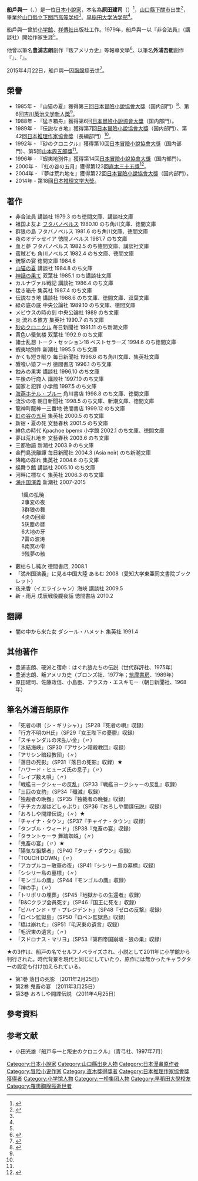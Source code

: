 {{Infobox writer
| name          = 船戶與一<br />（{{lang|ja|船戸 与一}}）
| image         = 
| image_size    = 
| caption       = 
| pseudonym     = 船戶與一
| birth_name    = 原田建司（{{lang|ja|はらだ けんじ}}）
| birth_date    = {{birth date|1944|2|8}}
| birth_place   = {{JAP}}[[山口縣|山口縣]][[下關市|下關市]]
| death_date    = {{death date and age|2015|4|22|1944|2|8}}
| death_place   = {{JAP}}[[東京都|東京都]][[杉並區|杉並區]]<ref>{{Cite news |script-title=ja:作家の船戸与一さん死去 71歳、「虹の谷の五月」で直木賞 |url=http://www.sponichi.co.jp/society/news/2015/04/23/kiji/K20150423010219290.html |date=2015-04-22 |newspaper={{lang|ja|スポニチ}} Sponichi Annex |publisher={{lang|ja|スポーツニッポン新聞社}} |accessdate=2015-04-23 |deadurl=yes |archiveurl=https://web.archive.org/web/20150425043915/http://www.sponichi.co.jp/society/news/2015/04/23/kiji/K20150423010219290.html |archivedate=2015-04-25 }}</ref>
| resting_place = <!--墓地、埋葬地-->
| occupation    = [[小説家|小説家]]、[[漫画原作者|漫画原作者]]
| language      = [[日語|日語]]
| nationality   = {{JPN}}
| education     = [[学士|学士]]
| alma_mater    = [[早稻田大学|早稻田大学]][[法学部|法学部]]
| period        = 1979年 - 2015年
| genre         = [[冒險小説|冒險小説]]
| subject       = 
| movement      = 
| notable_works = 『非合法員』（1979年）<br />『{{lang|ja|山猫の夏}}』（1985年）<br />『{{lang|ja|伝説なき地}}』（1989年）<br />『{{lang|ja|砂のクロニクル}}』（1992年）<br />『{{lang|ja|虹の谷の五月}}』（2000年）
| spouse        = 
| partner       = 
| children      = 
| relatives     = 
| influences    = 
| influenced    = 
| awards        = [[日本冒險小說協會大獎|日本冒險小說協會大獎]]（1985年、1988年、1989年、1992年、1996年、2004年）<br />[[吉川英治文学新人獎|吉川英治文学新人獎]]（1985年）<br />[[日本推理作家協會獎|日本推理作家協會獎]]（1989年）<br />[[山本周五郎獎|山本周五郎獎]]（1992年）<br />[[直木三十五獎|直木三十五獎]]（2000年）
| signature     = 
| website       = 
| misc          = 
}}
'''船戶與一'''（{{lang|ja|船戸与一}}、{{bd|1944年|2月8日|2015年|4月22日|}}）是一位[[日本|日本]][[小說家|小說家]]，本名為'''原田建司'''（{{lang|ja|はらだ けんじ}}）<ref name="ni0422">{{Cite news |script-title=ja:船戸与一さんが死去 「山猫の夏」などの冒険小説 |url=http://www.nikkei.com/article/DGXLASDG22H6C_S5A420C1CC0000/ |date=2015-04-22 |newspaper={{lang|ja|日本経済新聞}} |publisher={{lang|ja|日本経済新聞社}} |accessdate=2015-05-13}}</ref>，[[山口縣|山口縣]][[下關市|下關市]]出生<ref name="ni0424">{{Cite news |script-title=ja:下関市、船戸与一さんの追悼展 郷土の作家しのぶ |url=http://www.nikkei.com/article/DGXLZO86072620T20C15A4LC0000/ |date=2015-04-24 |newspaper={{lang|ja|日本経済新聞}} |publisher={{lang|ja|日本経済新聞社}} |accessdate=2015-05-13}}</ref>，畢業於[[山口縣立下關西高等学校|山口縣立下關西高等学校]]<ref name="ni0424" />、[[早稲田大学|早稲田大学]][[法学部|法学部]]<ref name="ni0422" />。

船戶與一曾於[[小学館|小学館]]、[[祥傳社|祥傳社]]出版社工作。1979年，船戶與一以『非合法員』（講談社）開始作家生涯<ref name="ni0422" />。

他曾以筆名'''豊浦志朗'''創作『叛アメリカ史』等報導文學<ref name="yo0423">{{Cite news |script-title=ja:直木賞作家・船戸与一さん死去、71歳 |url=http://www.yomiuri.co.jp/kyushu/news/20150423-OYS1T50007.html |date=2015-04-23 |newspaper=YOMIURI ONLINE |publisher={{lang|ja|読売新聞社}} |accessdate=2015-05-13 |archive-date=2015-05-03 |archive-url=https://web.archive.org/web/20150503003847/http://www.yomiuri.co.jp/kyushu/news/20150423-OYS1T50007.html |dead-url=yes }}</ref>、以筆名'''外浦吾朗'''創作『{{lang|ja|ゴルゴ13}}』、『{{lang|ja|メロス}}』。

2015年4月22日，船戶與一因[[胸腺|胸腺]]癌去世<ref>{{Cite news |script-title=ja:「砂のクロニクル」で知られる作家、船戸与一氏が死去 |url=http://www.sankei.com/life/news/150422/lif1504220033-n1.html |date=2015-04-22 |newspaper={{lang|ja|産経ニュース}} |publisher={{lang|ja|産業経済新聞社}} |accessdate=2015-04-22}}</ref>。

== 榮譽 ==
* 1985年 - 『山猫の夏』獲得第三回[[日本冒險小說協會大獎|日本冒險小說協會大獎]]（国内部門）<ref name="as0422">{{Cite news |title=直木賞作家の船戸与一さん死去 「砂のクロニクル」など |url=http://www.asahi.com/articles/ASH4Q4R7JH4QUCLV00J.html |date=2015-04-22 |newspaper=朝日新聞デジタル |publisher=朝日新聞社 |accessdate=2015-05-13}}</ref>、第6回[[吉川英治文学新人獎|吉川英治文学新人獎]]<ref name="as0422" />。
* 1988年 - 『猛き箱舟』獲得第6回[[日本冒險小說協會大獎|日本冒險小說協會大獎]]（国内部門）。
* 1989年 - 『伝説なき地』獲得第7回[[日本冒險小說協會大獎|日本冒險小說協會大獎]]（国内部門）、第42回[[日本推理作家協會獎|日本推理作家協會獎]]（長編部門）<ref name="yo0423" />。
* 1992年 - 『砂のクロニクル』獲得第10回[[日本冒險小說協會大獎|日本冒險小說協會大獎]]（国内部門）、第5回[[山本周五郎獎|山本周五郎獎]]<ref name="yo0423" />。
* 1996年 - 『蝦夷地別件』獲得第14回[[日本冒險小說協會大獎|日本冒險小說協會大獎]]（国内部門）。
* 2000年 - 『虹の谷の五月』獲得第123回[[直木三十五獎|直木三十五獎]]<ref>{{Cite web |date=2015-04-22 |url=http://www9.nhk.or.jp/kabun-blog/700/215147.html |title=直木賞作家の船戸与一さん 死去 |work=NHK「かぶん」ブログ |publisher=日本放送協会 |accessdate=2015-05-13 |deadurl=yes |archiveurl=https://web.archive.org/web/20160305013858/http://www9.nhk.or.jp/kabun-blog/700/215147.html |archivedate=2016-03-05 }}</ref>。
* 2004年 - 『夢は荒れ地を』獲得第22回[[日本冒險小說協會大獎|日本冒險小說協會大獎]]（国内部門）。
* 2014年 - 第18回[[日本推理文学大獎|日本推理文学大獎]]。

==著作==
*非合法員 講談社 1979.3 のち徳間文庫、講談社文庫
*祖国よ友よ [[フタバノベルス|フタバノベルス]] 1980.10 のち角川文庫、徳間文庫
*群狼の島 フタバノベルス 1981.6 のち角川文庫、徳間文庫
*夜のオデッセイア 徳間ノベルス 1981.7 のち文庫
*血と夢 フタバノベルス 1982.5 のち徳間文庫、講談社文庫
*蛮賊ども 角川ノベルズ 1982.4 のち文庫、徳間文庫
*銃撃の宴 徳間文庫 1984.6
*[[山猫の夏|山猫の夏]] 講談社 1984.8 のち文庫
*[[神話の果て|神話の果て]] 双葉社 1985.1 のち講談社文庫
*カルナヴァル戦記 講談社 1986.4 のち文庫
*猛き箱舟 集英社 1987.4 のち文庫
*伝説なき地 講談社 1988.6 のち文庫、徳間文庫、双葉文庫
*緑の底の底 中央公論社 1989.10 のち文庫、徳間文庫
*メビウスの時の刻 中央公論社 1989 のち文庫
*炎 流れる彼方 集英社 1990.7 のち文庫
*[[砂のクロニクル|砂のクロニクル]] 毎日新聞社 1991.11 のち新潮文庫
*黄色い蜃気楼 双葉社 1992.9 のち文庫
*諸士乱想 トーク・セッション18 ベストセラーズ 1994.6 のち徳間文庫
*蝦夷地別件 新潮社 1995.5 のち文庫
*かくも短き眠り 毎日新聞社 1996.6 のち角川文庫、集英社文庫
*蟹喰い猿フーガ 徳間書店 1996.1 のち文庫
*蝕みの果実 講談社 1996.10 のち文庫
*午後の行商人 講談社 1997.10 のち文庫
*国家と犯罪 小学館 1997.5 のち文庫
*[[海燕ホテル・ブルー|海燕ホテル・ブルー]] 角川書店 1998.8 のち文庫、徳間文庫
*流沙の塔 朝日新聞社 1998.5 のち文庫、新潮文庫、徳間文庫
*龍神町龍神一三番地 徳間書店 1999.12 のち文庫
*[[虹の谷の五月|虹の谷の五月]] 集英社 2000.5 のち文庫
*新宿・夏の死 文藝春秋 2001.5 のち文庫
*緋色の時代 Kpachoe bpemя 小学館 2002.1 のち文庫、徳間文庫
*夢は荒れ地を 文藝春秋 2003.6 のち文庫
*三都物語 新潮社 2003.9 のち文庫
*金門島流離譚 毎日新聞社 2004.3 (Asia noir) のち新潮文庫
*降臨の群れ 集英社 2004.6 のち文庫
*蝶舞う館 講談社 2005.10 のち文庫
*河畔に標なく 集英社 2006.3 のち文庫
*[[満州国演義|満州国演義]] 新潮社 2007-2015
:1風の払暁
:2事変の夜
:3群狼の舞
:4炎の回廊
:5灰塵の暦
:6大地の牙
:7雷の波涛
:8南冥の雫
:9残夢の骸
*藪枯らし純次 徳間書店, 2008.1
*「満州国演義」に見る中国大陸 あるむ 2008（愛知大学東亜同文書院ブックレット）
*夜来香（イエライシャン）海峡 講談社 2009.5
*新・雨月 戊辰戦役朧夜話 徳間書店 2010.2

== 翻譯 ==
*闇の中から来た女 ダシール・ハメット 集英社 1991.4

==其他著作==
* 豊浦志朗、硬派と宿命：はぐれ狼たちの伝説（世代群評社、1975年）
* 豊浦志朗、叛アメリカ史（ブロンズ社、1977年；[[筑摩書房|筑摩書房]]、1989年）{{ISBN|4-480-02310-0}}
* 原田建司、佐藤政信、小島臣、アラスカ・エスキモー（朝日新聞社、1968年）

==筆名外浦吾朗原作==
*「死者の唄（シ・ギリシャ）」（SP28『死者の唄』収録）
*「行方不明のH氏」（SP29『女王陛下の憂鬱』収録）
*「スキャンダルの未払い金」（〃）
*「氷結海峡」（SP30『アサシン暗殺教団』収録）
*「アサシン暗殺教団」（〃）
*「落日の死影」（SP31『落日の死影』収録）★
*「ハワード・ヒューズ氏の息子」（〃）
*「レイプ数え唄」（〃）
*「戦艦ヨークシャーの反乱」（SP33『戦艦ヨークシャーの反乱』収録）
*「三匹の女豹」（SP34『殲滅』収録）
*「独裁者の晩餐」（SP35『独裁者の晩餐』収録）
*「チチカカ湖はどしゃぶり」（SP36『おろしや間諜伝説』収録）
*「おろしや間諜伝説」（〃）★
*「チャイナ・タウン」（SP37『チャイナ・タウン』収録）
*「タンブル・ウィード」（SP38『鬼畜の宴』収録）
*「タラントゥーラ 舞踏蜘蛛」（〃）
*「鬼畜の宴」（〃）★
*「陽気な狙撃者」（SP40『タッチ・ダウン』収録）
*「TOUCH DOWN」（〃）
*「アカプルコ－散華の夜」（SP41『シシリー島の墓標』収録）
*「シシリー島の墓標」（〃）
*「モンゴルの鷹」（SP44『モンゴルの鷹』収録）
*「神の手」（〃）
*「トリポリの埋葬」（SP45『地獄からの生還者』収録）
*「B&Cクラブ会員死す」（SP46『国王に死を』収録）
*「ビハインド・ザ・プレジデント」（SP48『ゼロの反撃』収録）
*「ロベン監獄島」（SP50『ロベン監獄島』収録）
*「橋は崩れた」（SP51『毛沢東の遺言』収録）
*「毛沢東の遺言」（〃）
*「スドロナス・マリヨ」（SP53『第四帝国崩壊・狼の巣』収録）

★の3作は、船戸の名でセルフノベライズされ、小説として2011年に小学館から刊行された。時代背景を現代と同じにしていたり、原作には無かったキャラクターの設定も付け加えられている。
*第1巻 落日の死影 （2011年2月25日）
*第2巻 鬼畜の宴 （2011年3月25日）
*第3巻 おろしや間諜伝説 （2011年4月25日）

== 參考資料 ==
{{Reflist}}

==参考文献==
*小田光雄『船戸与一と叛史のクロニクル』（青弓社、1997年7月）{{ISBN|4-7872-9120-3}}

{{authority control}}
{{DEFAULTSORT:Funado, Yoichi}}
[[Category:日本小說家|Category:日本小說家]]
[[Category:山口縣出身人物|Category:山口縣出身人物]]
[[Category:日本漫畫原作者|Category:日本漫畫原作者]]
[[Category:冒险小说作家|Category:冒险小说作家]]
[[Category:直木獎得獎者|Category:直木獎得獎者]]
[[Category:日本推理作家協會獎獲得者|Category:日本推理作家協會獎獲得者]]
[[Category:小学馆人物|Category:小学馆人物]]
[[Category:一桥集团人物|Category:一桥集团人物]]
[[Category:早稻田大學校友|Category:早稻田大學校友]]
[[Category:罹患胸腺癌逝世者|Category:罹患胸腺癌逝世者]]